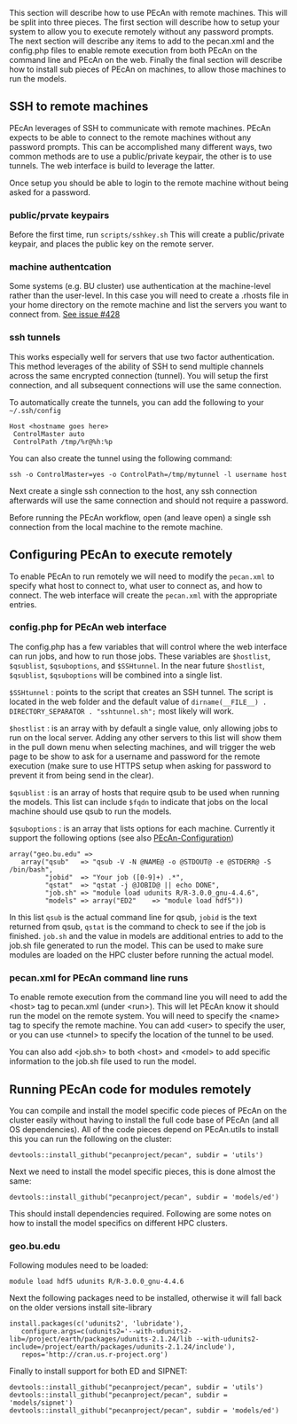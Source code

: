 This section will describe how to use PEcAn with remote machines. This
will be split into three pieces. The first section will describe how to
setup your system to allow you to execute remotely without any password
prompts. The next section will describe any items to add to the
pecan.xml and the config.php files to enable remote execution from both
PEcAn on the command line and PEcAn on the web. Finally the final
section will describe how to install sub pieces of PEcAn on machines, to
allow those machines to run the models.

## SSH to remote machines

PEcAn leverages of SSH to communicate with remote machines. PEcAn expects
to be able to connect to the remote machines without any password prompts.
This can be accomplished many different ways, two common methods are to
use a public/private keypair, the other is to use tunnels. The web
interface is build to leverage the latter.

Once setup you should be able to login to the remote machine without
being asked for a password.

### public/prvate keypairs

Before the first time, run `scripts/sshkey.sh` This will create a
public/private keypair, and places the public key on the remote server.

### machine authentcation

Some systems (e.g. BU cluster) use authentication at the machine-level
rather than the user-level. In this case you will need to create a .rhosts
file in your home directory on the remote machine and list the servers you
want to connect from. [See issue #428](https://github.com/PecanProject/pecan/issues/428)

### ssh tunnels

This works especially well for servers that use two factor authentication.
This method leverages of the ability of SSH to send multiple channels
across the same encrypted connection (tunnel). You will setup the
first connection, and all subsequent connections will use the same
connection.

To automatically create the tunnels, you can add the following to your
`~/.ssh/config`

```
Host <hostname goes here>
 ControlMaster auto
 ControlPath /tmp/%r@%h:%p
```

You can also create the tunnel using the following command:

```
ssh -o ControlMaster=yes -o ControlPath=/tmp/mytunnel -l username host
```

Next create a single ssh connection to the host, any ssh connection
afterwards will use the same connection and should not require a
password.

Before running the PEcAn workflow, open (and leave open) a single ssh
connection from the local machine to the remote machine.

## Configuring PEcAn to execute remotely

To enable PEcAn to run remotely we will need to modify the `pecan.xml`
to specify what host to connect to, what user to connect as, and how
to connect. The web interface will create the `pecan.xml` with the
appropriate entries.

### config.php for PEcAn web interface

The config.php has a few variables that will control where the web
interface can run jobs, and how to run those jobs. These variables
are `$hostlist`, `$qsublist`, `$qsuboptions`, and `$SSHtunnel`. In
the near future `$hostlist`, `$qsublist`, `$qsuboptions` will be
combined into a single list.

`$SSHtunnel` : points to the script that creates an SSH tunnel.
The script is located in the web folder and the default value of
`dirname(__FILE__) . DIRECTORY_SEPARATOR . "sshtunnel.sh";` most
likely will work.

`$hostlist` : is an array with by default a single value, only
allowing jobs to run on the local server. Adding any other servers
to this list will show them in the pull down menu when selecting
machines, and will trigger the web page to be show to ask for a
username and password for the remote execution (make sure to use
HTTPS setup when asking for password to prevent it from being send
in the clear).

`$qsublist` : is an array of hosts that require qsub to be used
when running the models. This list can include `$fqdn` to indicate
that jobs on the local machine should use qsub to run the models.

`$qsuboptions` : is an array that lists options for each machine.
Currently it support the following options (see also
[PEcAn-Configuration](PEcAn-Configuration.md#run_setup))

 ```
array("geo.bu.edu" =>
    array("qsub"   => "qsub -V -N @NAME@ -o @STDOUT@ -e @STDERR@ -S /bin/bash",
          "jobid"  => "Your job ([0-9]+) .*",
          "qstat"  => "qstat -j @JOBID@ || echo DONE",
          "job.sh" => "module load udunits R/R-3.0.0_gnu-4.4.6",
          "models" => array("ED2"    => "module load hdf5"))
 ```

In this list `qsub` is the actual command line for qsub, `jobid`
is the text returned from qsub, `qstat` is the command to check
to see if the job is finished. `job.sh` and the value in models
are additional entries to add to the job.sh file generated to
run the model. This can be used to make sure modules are loaded
on the HPC cluster before running the actual model.

### pecan.xml for PEcAn command line runs

To enable remote execution from the command line you will need
to add the &lt;host&gt; tag to pecan.xml (under &lt;run&gt;).
This will let PEcAn know it should run the model on the remote
system. You will need to specify the &lt;name&gt; tag to specify
the remote machine. You can add &lt;user&gt; to specify the
user, or you can use &lt;tunnel&gt; to specify the location of
the tunnel to be used.

You can also add &lt;job.sh&gt; to both &lt;host&gt; and
&lt;model&gt; to add specific information to the job.sh file
used to run the model.

## Running PEcAn code for modules remotely

You can compile and install the model specific code pieces of
PEcAn on the cluster easily without having to install the
full code base of PEcAn (and all OS dependencies). All of the
code pieces depend on PEcAn.utils to install this you can
run the following on the cluster:

```
devtools::install_github("pecanproject/pecan", subdir = 'utils')
```

Next we need to install the model specific pieces, this is done
almost the same:

```
devtools::install_github("pecanproject/pecan", subdir = 'models/ed')
```

This should install dependencies required. Following are some
notes on how to install the model specifics on different HPC
clusters.

### geo.bu.edu

Following modules need to be loaded:

```
module load hdf5 udunits R/R-3.0.0_gnu-4.4.6
```

Next the following packages need to be installed, otherwise it
will fall back on the older versions install site-library

```
install.packages(c('udunits2', 'lubridate'), 
   configure.args=c(udunits2='--with-udunits2-lib=/project/earth/packages/udunits-2.1.24/lib --with-udunits2-include=/project/earth/packages/udunits-2.1.24/include'),
   repos='http://cran.us.r-project.org')
```

Finally to install support for both ED and SIPNET:

```
devtools::install_github("pecanproject/pecan", subdir = 'utils')
devtools::install_github("pecanproject/pecan", subdir = 'models/sipnet')
devtools::install_github("pecanproject/pecan", subdir = 'models/ed')
```
